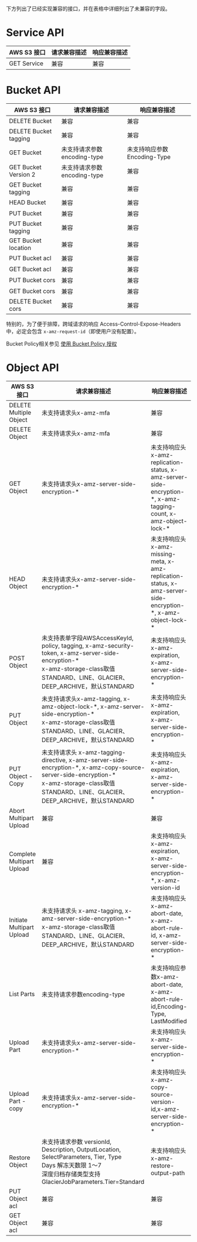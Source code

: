下方列出了已经实现兼容的接口，并在表格中详细列出了未兼容的字段。
<a id="service-operation"></a>
# **Service API** 

| AWS S3 接口   | 请求兼容描述 | 响应兼容描述 |
| -----|----------------|------------------|
| GET Service | 兼容 | 兼容 |


<a id="bucket-operation"></a>
# **Bucket API** 

| AWS S3 接口   | 请求兼容描述 | 响应兼容描述 |
| -----|----------------|------------------|
| DELETE Bucket | 兼容 | 兼容 |
| DELETE Bucket tagging | 兼容 | 兼容 |
| GET Bucket | 未支持请求参数encoding-type | 未支持响应参数Encoding-Type |
| GET Bucket Version 2 | 未支持请求参数encoding-type | 兼容 |
| GET Bucket tagging | 兼容 | 兼容 |
| HEAD Bucket | 兼容 | 兼容 |
| PUT Bucket | 兼容 | 兼容 |
| PUT Bucket tagging | 兼容 | 兼容 |
| GET Bucket location | 兼容 | 兼容 |
| PUT Bucket acl | 兼容 | 兼容 |
| GET Bucket acl | 兼容 | 兼容 |
| PUT Bucket cors | 兼容 | 兼容 |
| GET Bucket cors | 兼容 | 兼容 |
| DELETE Bucket cors | 兼容 | 兼容 |

特别的，为了便于排障，跨域请求的响应 Access-Control-Expose-Headers 中，必定会包含 `x-amz-request-id`（即使用户没有配置）。

Bucket Policy相关参见 [使用 Bucket Policy 授权](/kodo/manual/6317/BucketPolicy)



<a id="object-operation"></a>
# **Object API** 

| AWS S3 接口   | 请求兼容描述 | 响应兼容描述 |
| -----|----------------|------------------|
| DELETE Multiple Object | 未支持请求头x-amz-mfa | 兼容 |
| DELETE Object | 未支持请求头x-amz-mfa | 兼容 |
| GET Object | 未支持请求头x-amz-server-side-encryption-\* | 未支持响应头 x-amz-replication-status, x-amz-server-side-encryption-\*,  x-amz-tagging-count, x-amz-object-lock-\* |
| HEAD Object | 未支持请求头x-amz-server-side-encryption-\*	 | 未支持响应头x-amz-missing-meta, x-amz-replication-status, x-amz-server-side-encryption-\*, x-amz-object-lock-\*|
| POST Object | 未支持表单字段AWSAccessKeyId, policy, tagging, x-amz-security-token, x-amz-server-side-encryption-* <br>x-amz-storage-class取值 STANDARD、LINE、GLACIER、DEEP_ARCHIVE，默认STANDARD| 未支持响应头x-amz-expiration, x-amz-server-side-encryption-* |
| PUT Object | 未支持请求头x-amz-tagging, x-amz-object-lock-\*, x-amz-server-side-encryption-\* <br>x-amz-storage-class取值 STANDARD、LINE、GLACIER、DEEP_ARCHIVE，默认STANDARD| 未支持响应头x-amz-expiration, x-amz-server-side-encryption-\* |
| PUT Object - Copy | 未支持请求头 x-amz-tagging-directive, x-amz-server-side-encryption-\*, x-amz-copy-source-server-side-encryption-\* <br>x-amz-storage-class取值 STANDARD、LINE、GLACIER、DEEP_ARCHIVE，默认STANDARD| 未支持响应头x-amz-expiration, x-amz-server-side-encryption-\* |
| Abort Multipart Upload | 兼容 | 兼容 |
| Complete Multipart Upload | 兼容 | 未支持响应头x-amz-expiration, x-amz-server-side-encryption-\*, x-amz-version-id |
| Initiate Multipart Upload | 未支持请求头 x-amz-tagging, x-amz-server-side-encryption-\* <br>x-amz-storage-class取值 STANDARD、LINE、GLACIER、DEEP_ARCHIVE，默认STANDARD| 未支持响应头x-amz-abort-date, x-amz-abort-rule-id, x-amz-server-side-encryption-\* |
| List Parts | 未支持请求参数encoding-type	| 未支持响应参数x-amz-abort-date, x-amz-abort-rule-id,Encoding-Type, LastModified |
| Upload Part | 未支持请求头x-amz-server-side-encryption-\* | 未支持响应头x-amz-server-side-encryption-\* |
| Upload Part - copy | 未支持请求头x-amz-server-side-encryption-\* | 未支持响应头x-amz-copy-source-version-id,x-amz-server-side-encryption-\* |
| Restore Object | 未支持请求参数 versionId, Description, OutputLocation, SelectParameters, Tier, Type<br> Days 解冻天数限 1～7<br> 深度归档存储类型支持 GlacierJobParameters.Tier=Standard | 未支持响应头 x-amz-restore-output-path |
| PUT Object acl | 兼容 | 兼容 |
| GET Object acl | 兼容 | 兼容 |
